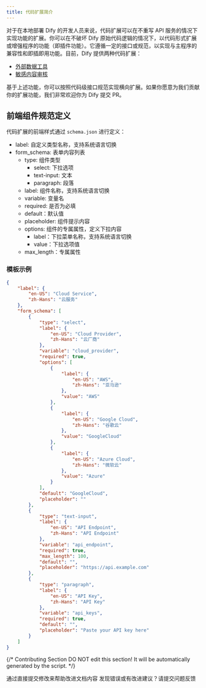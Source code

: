 ```yaml
---
title: 代码扩展简介
---
```


对于在本地部署 Dify 的开发人员来说，代码扩展可以在不重写 API 服务的情况下实现功能的扩展。你可以在不破坏 Dify 原始代码逻辑的情况下，以代码形式扩展或增强程序的功能（即插件功能）。它遵循一定的接口或规范，以实现与主程序的兼容性和即插即用功能。目前，Dify 提供两种代码扩展：

* [外部数据工具](./external-data-tool)
* [敏感内容审核](./moderation)

基于上述功能，你可以按照代码级接口规范实现横向扩展。如果你愿意为我们贡献你的扩展功能，我们非常欢迎你为 Dify 提交 PR。

## 前端组件规范定义

代码扩展的前端样式通过 `schema.json` 进行定义：

* label: 自定义类型名称，支持系统语言切换
* form_schema: 表单内容列表
  * type: 组件类型
    * select: 下拉选项
    * text-input: 文本
    * paragraph: 段落
  * label: 组件名称，支持系统语言切换
  * variable: 变量名
  * required: 是否为必填
  * default：默认值
  * placeholder: 组件提示内容
  * options: 组件的专属属性，定义下拉内容
    * label：下拉菜单名称，支持系统语言切换
    * value：下拉选项值
  * max_length：专属属性

### 模板示例

```json
{
    "label": {
        "en-US": "Cloud Service",
        "zh-Hans": "云服务"
    },
    "form_schema": [
        {
            "type": "select",
            "label": {
                "en-US": "Cloud Provider",
                "zh-Hans": "云厂商"
            },
            "variable": "cloud_provider",
            "required": true,
            "options": [
                {
                    "label": {
                        "en-US": "AWS",
                        "zh-Hans": "亚马逊"
                    },
                    "value": "AWS"
                },
                {
                    "label": {
                        "en-US": "Google Cloud",
                        "zh-Hans": "谷歌云"
                    },
                    "value": "GoogleCloud"
                },
                {
                    "label": {
                        "en-US": "Azure Cloud",
                        "zh-Hans": "微软云"
                    },
                    "value": "Azure"
                }
            ],
            "default": "GoogleCloud",
            "placeholder": ""
        },
        {
            "type": "text-input",
            "label": {
                "en-US": "API Endpoint",
                "zh-Hans": "API Endpoint"
            },
            "variable": "api_endpoint",
            "required": true,
            "max_length": 100,
            "default": "",
            "placeholder": "https://api.example.com"
        },
        {
            "type": "paragraph",
            "label": {
                "en-US": "API Key",
                "zh-Hans": "API Key"
            },
            "variable": "api_keys",
            "required": true,
            "default": "",
            "placeholder": "Paste your API key here"
        }
    ]
}
```

{/*
Contributing Section
DO NOT edit this section!
It will be automatically generated by the script.
*/}

<CardGroup cols="2">
    <Card
        title="编辑此页面"
        icon="pen-to-square"
        href="https://github.com/langgenius/dify-docs-mintlify/edit/main/zh-hans/guides/tools/extensions/code-based/README.mdx"
    >
        通过直接提交修改来帮助改进文档内容
    </Card>
    <Card
        title="提交问题"
        icon="github"
        href="https://github.com/langgenius/dify-docs-mintlify/issues/new?title=文档问题%3A%20&body=%23%23%20问题描述%0A%3C%21--%20请简要描述您发现的问题%20--%3E%0A%0A%23%23%20页面链接%0Ahttps%3A%2F%2Fgithub.com%2Flanggenius%2Fdify-docs-mintlify%2Fblob%2Fmain%2Fzh-hans/guides/tools/extensions/code-based%2FREADME.mdx%0A%0A%23%23%20建议修改%0A%3C%21--%20如果有具体的修改建议，请在此说明%20--%3E%0A%0A%3C%21--%20感谢您对文档质量的关注！%20--%3E"
    >
        发现错误或有改进建议？请提交问题反馈
    </Card>
</CardGroup>
